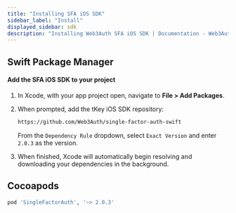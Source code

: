 ```yaml
---
title: "Installing SFA iOS SDK"
sidebar_label: "Install"
displayed_sidebar: sdk
description: "Installing Web3Auth SFA iOS SDK | Documentation - Web3Auth"
---
```


## Swift Package Manager

#### Add the SFA iOS SDK to your project

1. In Xcode, with your app project open, navigate to **File > Add Packages**.

1. When prompted, add the tKey iOS SDK repository:

   ```sh
   https://github.com/Web3Auth/single-factor-auth-swift
   ```

   From the `Dependency Rule` dropdown, select `Exact Version` and enter `2.0.3` as the version.

1. When finished, Xcode will automatically begin resolving and downloading your dependencies in the background.

## Cocoapods

```sh
pod 'SingleFactorAuth', '~> 2.0.3'
```
